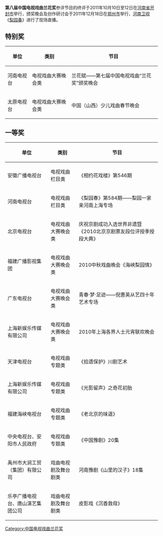 {{unreferenced|time=2011-12-16T18:30:00+00:00}}
'''第八届中国电视戏曲兰花奖'''参评节目的终评于2011年10月10日至12日在[[河南省|河南省]][[开封市|开封市]]举行，颁奖晚会及创作研讨会于2011年12月18日在[[郑州市|郑州市]]举行，[[河南卫视|河南卫视]]《[[梨园春|梨园春]]》进行了现场直播。

==特别奖==
{| class="wikitable"
|-
! 单位 !! 类别 !! 节目
|-
|河南电视台 || 电视戏曲大赛晚会类 || 兰花赋——第七届中国电视戏曲“兰花奖”颁奖晚会
|-
|太原电视台||电视戏曲大赛晚会类 || 中国（山西）少儿戏曲春节晚会
|}

== 一等奖==
{| class="wikitable"
|-
! 单位 !! 类别 !! 节目
|-
|安徽广播电视台 || 电视戏曲栏目类|| 《相约花戏楼》第546期
|-
| 河南电视台 || 电视戏曲栏目类 || 《梨园春》第584期——梨园一家亲河南上海专场
|-
| 北京电视台 ||  电视戏曲大赛晚会类||庆祝京剧成功入选世界非遗暨《2010北京京剧票友段位评授季授段大典》
|-
| 福建广播影视集团 || 电视戏曲大赛晚会类 || 2010中秋戏曲晚会《海峡梨园情》
|-
| 广东电视台 || 电视戏曲大赛晚会类 || 青春·梦·足迹——倪惠英从艺四十年艺术专场
|-
| 上海新娱乐传媒有限公司 ||  电视戏曲大赛晚会类 || 2010年上海各界人士元宵联欢晚会
|-
| 天津电视台 || 电视戏曲专题类 || 《拾遗保护》川剧艺术
|-
| 上海新娱乐传媒有限公司 || 电视戏曲专题类 || 《光影留声》之奇花初胎
|-
| 福建海峡电视台 || 电视戏曲专题类||《老北京的味道》
|-
| 中央电视台、安阳市人民政府 || 电视戏曲专题类 ||《中国豫剧》20集
|-
| 禹州市大涧工贸（集团）有限公司 || 戏曲电视剧及舞台剧类|| 河南豫剧《山里的汉子》18集
|-
| 乐亭广播电视台、唐山演艺集团公司 || 戏曲电视剧及舞台剧类 || 皮影戏《沉香救母》
 |}

{{中国电视戏曲兰花奖}}
[[Category:中国电视戏曲兰花奖|Category:中国电视戏曲兰花奖]]